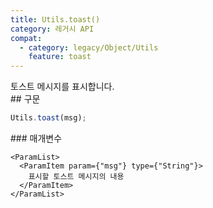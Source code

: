 ```yaml
---
title: Utils.toast()
category: 레거시 API
compat:
  - category: legacy/Object/Utils
    feature: toast
---
```


<Section>
  토스트 메시지를 표시합니다.
</Section>
<Section>
  ## 구문

  ~~~js
  Utils.toast(msg);
  ~~~

  <Section>
    ### 매개변수

    <ParamList>
      <ParamItem param={"msg"} type={"String"}>
        표시할 토스트 메시지의 내용
      </ParamItem>
    </ParamList>
  </Section>
</Section>